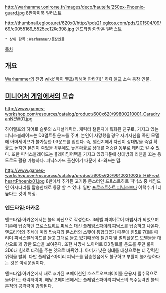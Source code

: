 {{{+1 '''Caradryan''' }}}
{{{+1 카라드리안 }}}

http://warhammer.onirome.fr/images/deco/hautelfe/250px-Phoenix-guard.jpg
8판아미북 일러스트

http://thumbnail.egloos.net/620x0/http://pds21.egloos.com/pds/201504/09/69/c0055169_5525ec126c398.jpg
엔드타임:아카온 일러스트

 * 상위 항목：[[Warhammer/등장인물]]

[[목차]]

== 개요 ==
[[Warhammer]]의 진영 [[wiki:"하이 엘프(워해머 판타지)" 하이 엘프]] 소속 등장 인물.

== [[미니어처 게임]]에서의 모습 ==
http://www.games-workshop.com/resources/catalog/product/600x620/99800210001_CaradryanNEW01.jpg

하이엘프의 히어로 슬롯의 스페셜캐릭터. 캐릭터 챌린지에 특화된 친구로, 가지고 있는 피닉스블레이드는 D3멀트플 운드를 주며, 본인이 사망했을 경우 자기자신을 죽인 모델에 아머세이브가 불가능한 D3운드를 입힌다. 즉, 챌린지에서 자신이 상대방을 죽일 확률도 높지만 본인이 죽었을 경우에도 높은확률로 상대를 저승길 동무로 데리고 갈 수 있다. 또한 피닉스블레이드는 플레이밍어택을 가지고 있깄때문에 상대방의 리젠을 끄는 용도로도 활용 가능하다. 피닉스가드 출신이기 때문에 4+와드는 덤.

http://www.games-workshop.com/resources/catalog/product/600x620/99120210025_HEFrostheartPhoenix01.jpg
8판에서 추가된 고기동 몬스터인 프로스트하트 피닉스 중 네임드인 아시타리를 탑승한채로 등장 할 수 있다. 일반 [[프로스트하트 피닉스]]보다 어택수가 1더 높다는 것이 특징.

=== 엔드타임:아카온 ===
엔드타임:아카온에서는 불의 화신으로 각성한다. 3레벨 파이어로어 마법사가 되었으며 기존에 탑승하던 [[프로스트하트 피닉스]] 대신 [[플레임스파이리 피닉스]]를 탑승하고 나온다. 엔드타임의 추세에 따라 탑승자와 몬스터의 스탯이 통합되었기 때문에 힘5로 7대를 때리며 피닉스블레이드를 들고 그대로 들고 있기때문에 챌린지 및 멀티플운드 모델들을 대상으로 꽤 강한 모습을 보여준다. 또한 사망시 노아머로 D3 멀트플 운드를 주던 룰이 3D6대 힘4로 타격을 주는 것으로 바뀌었다. 아머가 낮은 상대를 대상으로는 더 강력한 위력을 발휘. 다만 플레임스파이리 피닉스를 탑승했음에도 불구하고 부활이 불가능하다는 것은 아쉬운점이다.

엔드타임:아카온에서 새로 추가된 포메이션인 호스트오브파이어를 운용시 필수적으로 들어가는 캐릭터이며, 해당 포메이션에서는 플레임스파이리 피닉스의 특수능력인 불의 흔적의 공격력이 강화된다. 
